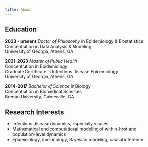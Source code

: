 ```yaml
---
title: About
---
```

## Education
**2023 - present** *Doctor of Philosophy* in Epidemiology & Biostatistics <br>
Concentration in Data Analysis & Modeling<br>
University of Georgia, Athens, GA

**2021-2023** *Master of Public Health*<br>
Concentration in Epidemiology<br>
Graduate Certificate in Infectious Disease Epidemiology<br>
University of Georgia, Athens, GA

**2014-2017** *Bachelor of Science* in Biology<br>
Concentration in Biomedical Sciences<br>
Brenau University, Gainesville, GA

## Research Interests
- Infectious disease dynamics, especially viruses
- Mathematical and computational modeling of within-host and population-level dynamics
- Epidemiology, immunology, Bayesian modeling, causal inference